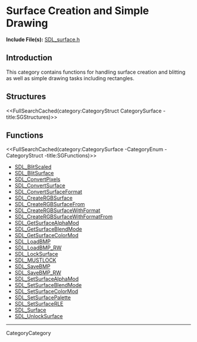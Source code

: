 
= Surface Creation and Simple Drawing =

'''Include File(s):'''  [http://hg.libsdl.org/SDL/file/default/include/SDL_surface.h SDL_surface.h]


== Introduction ==

This category contains functions for handling surface creation and blitting as well as simple drawing tasks including <!-- points, lines, and --> rectangles.

<!-- #Remove this line and the ## below to use this markup if it becomes relevant to this category -->
<!-- #== Enumerations == -->
<!-- #<<FullSearchCached(category:CategoryEnum CategorySurface -title:SGEnumerations)>> -->

== Structures ==
<<FullSearchCached(category:CategoryStruct CategorySurface -title:SGStructures)>>

== Functions ==
<<FullSearchCached(category:CategorySurface -CategoryEnum -CategoryStruct -title:SGFunctions)>>

<!-- BEGIN CATEGORY LIST -->
* [[SDL_BlitScaled]]
* [[SDL_BlitSurface]]
* [[SDL_ConvertPixels]]
* [[SDL_ConvertSurface]]
* [[SDL_ConvertSurfaceFormat]]
* [[SDL_CreateRGBSurface]]
* [[SDL_CreateRGBSurfaceFrom]]
* [[SDL_CreateRGBSurfaceWithFormat]]
* [[SDL_CreateRGBSurfaceWithFormatFrom]]
* [[SDL_GetSurfaceAlphaMod]]
* [[SDL_GetSurfaceBlendMode]]
* [[SDL_GetSurfaceColorMod]]
* [[SDL_LoadBMP]]
* [[SDL_LoadBMP_RW]]
* [[SDL_LockSurface]]
* [[SDL_MUSTLOCK]]
* [[SDL_SaveBMP]]
* [[SDL_SaveBMP_RW]]
* [[SDL_SetSurfaceAlphaMod]]
* [[SDL_SetSurfaceBlendMode]]
* [[SDL_SetSurfaceColorMod]]
* [[SDL_SetSurfacePalette]]
* [[SDL_SetSurfaceRLE]]
* [[SDL_Surface]]
* [[SDL_UnlockSurface]]
<!-- END CATEGORY LIST -->
----
CategoryCategory
